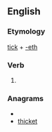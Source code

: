 ==English==

===Etymology===
[[tick]] + [[-eth]]

===Verb===
{{infl|en|verb form}}

# {{archaic third-person singular of|tick}}

===Anagrams===
* {{alphagram|cehiktt}}
* [[thicket#English|thicket]]